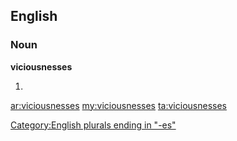 ==English==

===Noun===
'''viciousnesses'''

# {{plural of|[[viciousness]]}}

[[Category:English plurals ending in "-es"]]

[[ar:viciousnesses]]
[[my:viciousnesses]]
[[ta:viciousnesses]]